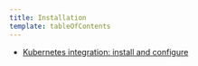 ```yaml
---
title: Installation
template: tableOfContents
---
```


* [Kubernetes integration: install and configure](/docs/integrations/kubernetes-integration/installation/kubernetes-integration-install-configure)
